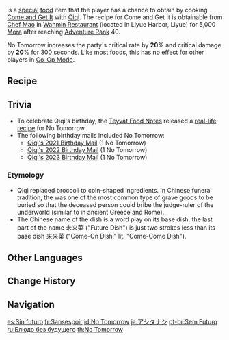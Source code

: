 {{Food Infobox
|id              = 108140
|description     = The neat rows of ingredients seem at once exotic and delicious, and Baizhu says that Qiqi has spent a long time creating this dish. Still, once one considers that Qiqi has no sense of taste, just putting chopsticks to the food is going to take some courage.
|type            = ATK-Boosting Dishes
|effectType      = CRIT Rate Up
|effect          = Increases all party members' CRIT Rate by '''20'''% and CRIT DMG by '''20'''% for 300s.
|eff_att1        = CRIT Rate
|eff_att2        = CRIT DMG
|quality         = 3
|character       = Qiqi
|base            = Come and Get It
}}
{{Lang|'''No Tomorrow'''|zh=没有未来菜|zh_rm=Méiyǒu Wèilái Cài|zh_tl=No Future Dish}} is a [[Special Dish|special]] [[food]] item that the player has a chance to obtain by cooking [[Come and Get It]] with [[Qiqi]]. The recipe for Come and Get It is obtainable from [[Chef Mao]] in [[Wanmin Restaurant]] (located in Liyue Harbor, Liyue) for 5,000 [[Mora]] after reaching [[Adventure Rank]] 40.

No Tomorrow increases the party's critical rate by '''20'''% and critical damage by '''20'''% for 300 seconds. Like most foods, this has no effect for other players in [[Co-Op Mode]].

==Recipe==
{{Recipe
|type = Cooking
|Raw Meat = 3
|Fish = 3
|Rice = 3
|Tofu = 1
|sort = Raw Meat;Fish;Rice;Tofu
|character = Qiqi
}}

==Trivia==
*To celebrate Qiqi's birthday, the [[Teyvat Food Notes]] released a [https://ys.mihoyo.com/main/news/detail/14408 real-life recipe] for No Tomorrow.
* The following birthday mails included No Tomorrow:
**[[Mail/Birthday. (2021-03-03)|Qiqi's 2021 Birthday Mail]] (1 No Tomorrow)
**[[Mail/Birthday. (2022-03-03)|Qiqi's 2022 Birthday Mail]] (1 No Tomorrow)
**[[Mail/You, and Happiness. (2023-03-03)|Qiqi's 2023 Birthday Mail]] (1 No Tomorrow)

===Etymology===
*Qiqi replaced broccoli to coin-shaped ingredients. In Chinese funeral tradition, the {{w|Chinese burial money|burial coin}} was one of the most common type of grave goods to be buried so that the deceased person could bribe the judge-ruler of the underworld (similar to {{w|Charon's obol}} in ancient Greece and Rome).
*The Chinese name of the dish is a word play on its base dish; the last part of the name 未来菜 ("Future Dish") is just two strokes less than its base dish 来来菜 ("Come-On Dish," lit. "Come-Come Dish").

==Other Languages==
{{Other Languages
|en      = No Tomorrow
|zhs     = 没有未来菜
|zhs_rm  = Méiyǒu Wèilái Cài
|zht     = 沒有未來菜
|zht_rm  = Méiyǒu Wèilái Cài
|zh_tl   = No Future Dish
|ja      = アシタナシ
|ja_rm   = Ashita-nashi
|ja_tl   = No Tomorrow
|ko      = {{tt|암울|暗鬱}}한 {{tt|미래|未來}}
|ko_rm   = Am'ulhan Mirae
|ko_tl   = Gloomy Future
|es      = Sin futuro
|es_tl   = No Future
|fr      = Sansespoir
|fr_tl   = Hopeless
|ru      = Блюдо без будущего
|ru_tl   = Dish Without a Future
|th      = No Tomorrow
|vi      = Món Không Tương Lai
|vi_tl   = No Future Dish
|de      = Mahlzeit ohne Zukunft
|de_tl   = Meal Without Future
|id      = No Tomorrow
|pt      = Sem Futuro
|pt_tl   = No Future
|tr      = Yarınlar Olmasın
|tr_tl   = 
|it      = Ignoto avvenire
|it_tl   = Unkown Future
}}

==Change History==
{{Change History|1.0}}

==Navigation==
{{Food Navbox|type=Special Dishes}}

[[es:Sin futuro]]
[[fr:Sansespoir]]
[[id:No Tomorrow]]
[[ja:アシタナシ]]
[[pt-br:Sem Futuro]]
[[ru:Блюдо без будущего]]
[[th:No Tomorrow]]